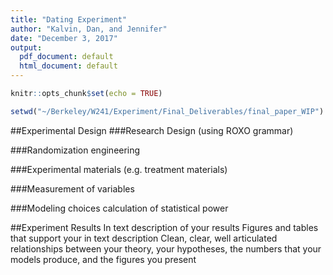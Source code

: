 ```yaml
---
title: "Dating Experiment"
author: "Kalvin, Dan, and Jennifer"
date: "December 3, 2017"
output:
  pdf_document: default
  html_document: default
---
```


```r
knitr::opts_chunk$set(echo = TRUE)
```

```r
setwd("~/Berkeley/W241/Experiment/Final_Deliverables/final_paper_WIP")
```
##Experimental Design
###Research Design (using ROXO grammar)



###Randomization engineering



###Experimental materials (e.g. treatment materials)


###Measurement of variables


###Modeling choices
calculation of statistical power

##Experiment Results
In text description of your results
Figures and tables that support your in text description
Clean, clear, well articulated relationships between your theory, your hypotheses, the numbers that your models produce, and the figures you present


